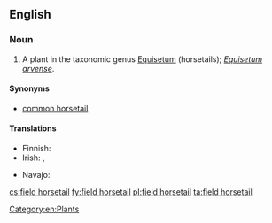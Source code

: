 ==English==

===Noun===
{{en-noun|sg=[[field]] [[horsetail]]}}

# A plant in the taxonomic genus [[Equisetum]] (horsetails); ''[[Equisetum arvense]]''.

====Synonyms====
* [[common horsetail]]

====Translations====
{{trans-top|plant}}
* Finnish: {{t+|fi|peltokorte}}
* Irish: {{t|ga|scuab eich ghoirt|f}}, {{t|ga|eireaball capaill coiteann|m}}
{{trans-mid}}
* Navajo: {{tø|nv|ałtį́į́ jikʼáshí áłtsʼózígíí}}
{{trans-bottom}}

[[Category:en:Plants]]

[[cs:field horsetail]]
[[fy:field horsetail]]
[[pl:field horsetail]]
[[ta:field horsetail]]